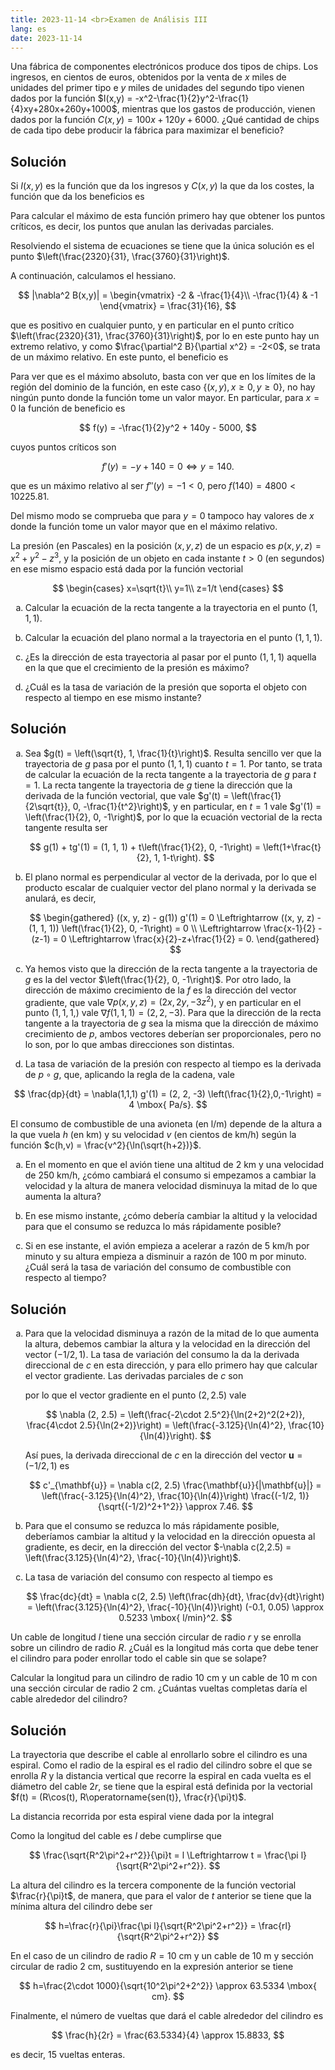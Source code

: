 ```yaml
---
title: 2023-11-14 <br>Examen de Análisis III
lang: es
date: 2023-11-14
---
```


:::{#exr-1}
Una fábrica de componentes electrónicos produce dos tipos de chips. Los ingresos, en cientos de euros,  obtenidos por la venta de $x$ miles de unidades del primer tipo e $y$ miles de unidades del segundo tipo vienen dados por la función $I(x,y) = -x^2-\frac{1}{2}y^2-\frac{1}{4}xy+280x+260y+1000$, mientras que los gastos de producción, vienen dados por la función $C(x,y) = 100x+120y+6000$. ¿Qué cantidad de chips de cada tipo debe producir la fábrica para maximizar el beneficio?
:::

:::{.callout-tip collapse="true"}
## Solución
Si $I(x,y)$ es la función que da los ingresos y $C(x,y)$ la que da los costes, la función que da los beneficios es

\begin{align*}
B(x,y) 
&= -x^2 - \frac{1}{2}y^2 - \frac{1}{4}xy + 280x + 260y + 1000 - (100x + 120y + 6000) \\
&= -x^2 - \frac{1}{2}y^2 - \frac{1}{4}xy + 180x + 140y - 5000.
\end{align*}

Para calcular el máximo de esta función primero hay que obtener los puntos críticos, es decir, los puntos que anulan las derivadas parciales.

\begin{align*}
\frac{\partial B}{\partial x} 
&= -2x -\frac{1}{4}y + 180 = 0,\\
\frac{\partial B}{\partial y} 
&= -y -\frac{1}{4}x + 140 = 0.\\
\end{align*}

Resolviendo el sistema de ecuaciones se tiene que la única solución es el punto $\left(\frac{2320}{31}, \frac{3760}{31}\right)$.

A continuación, calculamos el hessiano.

$$
|\nabla^2 B(x,y)| =
\begin{vmatrix}
-2 & -\frac{1}{4}\\
-\frac{1}{4} & -1
\end{vmatrix}
= \frac{31}{16},
$$

que es positivo en cualquier punto, y en particular en el punto crítico $\left(\frac{2320}{31}, \frac{3760}{31}\right)$, por lo en este punto hay un extremo relativo, y como $\frac{\partial^2 B}{\partial x^2} = -2<0$, se trata de un máximo relativo. En este punto, el beneficio es 

\begin{align*}
B\left(\frac{2320}{31}, \frac{3760}{31}\right) 
&= -\left(\frac{2320}{31}\right)^2 - \frac{1}{2}\left(\frac{3760}{31}\right)^2 - \frac{1}{4}\frac{2320}{31}\frac{3760}{31}  \\
&+ 180 \left(\frac{2320}{31}\right) + 140\left(\frac{3760}{31}\right) - 5000
\approx 10225.81\cdot 10^2 \mbox{€}
\end{align*}

Para ver que es el máximo absoluto, basta con ver que en los límites de la región del dominio de la función, en este caso $\{(x,y), x\geq 0, y\geq 0\}$, no hay ningún punto donde la función tome un valor mayor. En particular, para $x=0$ la función de beneficio es 

$$
f(y) = -\frac{1}{2}y^2 + 140y - 5000,
$$

cuyos puntos críticos son 

$$
f'(y) = -y + 140 = 0 \Leftrightarrow y = 140.
$$

que es un máximo relativo al ser $f''(y) = -1<0$, pero $f(140) = 4800 < 10225.81$.

Del mismo modo se comprueba que para $y=0$ tampoco hay valores de $x$ donde la función tome un valor mayor que en el máximo relativo.
:::

:::{#exr-2}
La presión (en Pascales) en la posición $(x,y,z)$ de un espacio es $p(x,y,z)= x^2+y^2-z^3$, y la posición de un objeto en cada instante $t>0$ (en segundos) en ese mismo espacio está dada por la función vectorial

$$
\begin{cases}
x=\sqrt{t}\\
y=1\\
z=1/t
\end{cases}
$$

a.  Calcular la ecuación de la recta tangente a la trayectoria en el punto $(1,1,1)$.

a.  Calcular la ecuación del plano normal a la trayectoria en el punto $(1,1,1)$.

a.  ¿Es la dirección de esta trayectoria al pasar por el punto $(1,1,1)$ aquella en la que que el crecimiento de la presión es máximo?

a.  ¿Cuál es la tasa de variación de la presión que soporta el objeto con respecto al tiempo en ese mismo instante?
:::

:::{.callout-tip collapse="true"}
## Solución
a.  Sea $g(t) = \left(\sqrt{t}, 1, \frac{1}{t}\right)$. Resulta sencillo ver que la trayectoria de $g$ pasa por el punto $(1, 1, 1)$ cuanto $t=1$. Por tanto, se trata de calcular la ecuación de la recta tangente a la trayectoria de $g$ para $t=1$. La recta tangente la trayectoria de $g$ tiene la dirección que la derivada de la función vectorial, que vale $g'(t) = \left(\frac{1}{2\sqrt{t}}, 0, -\frac{1}{t^2}\right)$, y en particular, en $t=1$ vale $g'(1) = \left(\frac{1}{2}, 0, -1\right)$, por lo que la ecuación vectorial de la recta tangente resulta ser

    $$
    g(1) + tg'(1) 
    = (1, 1, 1) + t\left(\frac{1}{2}, 0, -1\right)
    = \left(1+\frac{t}{2}, 1, 1-t\right).
    $$

a.  El plano normal es perpendicular al vector de la derivada, por lo que el producto escalar de cualquier vector del plano normal y la derivada se anulará, es decir, 

    $$
    \begin{gathered}
    ((x, y, z) - g(1)) g'(1) = 0 
    \Leftrightarrow ((x, y, z) - (1, 1, 1)) \left(\frac{1}{2}, 0, -1\right) = 0 \\
    \Leftrightarrow \frac{x-1}{2} -(z-1) = 0
    \Leftrightarrow \frac{x}{2}-z+\frac{1}{2} = 0. 
    \end{gathered}
    $$

a.  Ya hemos visto que la dirección de la recta tangente a la trayectoria de $g$ es la del vector $\left(\frac{1}{2}, 0, -1\right)$. Por otro lado, la dirección de máximo crecimiento de la $f$ es la dirección del vector gradiente, que vale $\nabla p(x, y, z)= (2x, 2y, -3z^2)$, y en particular en el punto $(1, 1, 1,)$ vale $\nabla f(1, 1, 1) = (2, 2, -3)$. Para que la dirección de la recta tangente a la trayectoria de $g$ sea la misma que la dirección de máximo crecimiento de $p$, ambos vectores deberían ser proporcionales, pero no lo son, por lo que ambas direcciones son distintas.

a.  La tasa de variación de la presión con respecto al tiempo es la derivada de $p\circ g$, que, aplicando la regla de la cadena, vale

$$
\frac{dp}{dt} 
= \nabla(1,1,1) g'(1)
= (2, 2, -3) \left(\frac{1}{2},0,-1\right)
= 4 \mbox{ Pa/s}.
$$
:::

:::{#exr-3}
El consumo de combustible de una avioneta (en l/m) depende de la altura a la que vuela $h$ (en km) y su velocidad $v$ (en cientos de km/h) según la función $c(h,v) = \frac{v^2}{\ln(\sqrt{h+2})}$.

a.  En el momento en que el avión tiene una altitud de 2 km y una velocidad de 250 km/h, ¿cómo cambiará el consumo si empezamos a cambiar la velocidad y la altura de manera velocidad disminuya la mitad de lo que aumenta la altura? 

a.  En ese mismo instante, ¿cómo debería cambiar la altitud y la velocidad para que el consumo se reduzca lo más rápidamente posible? 

a.  Si en ese instante, el avión empieza a acelerar a razón de 5 km/h por minuto y su altura empieza a disminuir a razón de 100 m por minuto. ¿Cuál será la tasa de variación del consumo de combustible con respecto al tiempo?
:::

:::{.callout-tip collapse="true"}
## Solución
a.  Para que la velocidad disminuya a razón de la mitad de lo que aumenta la altura, debemos cambiar la altura y la velocidad en la dirección del vector $(-1/2, 1)$. La tasa de variación del consumo la da la derivada direccional de $c$ en esta dirección, y para ello primero hay que calcular el vector gradiente. Las derivadas parciales de $c$ son

    \begin{align*}
    \frac{\partial c}{\partial h} 
    &= \frac{-2v^2}{\ln(h+2)^2}\frac{1}{h+2}
    = \frac{-2v^2}{\ln(h+2)^2(h+2)}, \\
    \frac{\partial c}{\partial v} 
    &= \frac{4v}{\ln(h+2)},
    \end{align*}

    por lo que el vector gradiente en el punto $(2, 2.5)$ vale 

    $$
    \nabla (2, 2.5) 
    = \left(\frac{-2\cdot 2.5^2}{\ln(2+2)^2(2+2)}, \frac{4\cdot 2.5}{\ln(2+2)}\right)
    = \left(\frac{-3.125}{\ln(4)^2}, \frac{10}{\ln(4)}\right).
    $$

    Así pues, la derivada direccional de $c$ en la dirección del vector $\mathbf{u}=(-1/2, 1)$ es

    $$
    c'_{\mathbf{u}} 
    = \nabla c(2, 2.5) \frac{\mathbf{u}}{|\mathbf{u}|}
    = \left(\frac{-3.125}{\ln(4)^2}, \frac{10}{\ln(4)}\right) \frac{(-1/2, 1)}{\sqrt{(-1/2)^2+1^2}} \approx 7.46.
    $$

a.  Para que el consumo se reduzca lo más rápidamente posible, deberíamos cambiar la altitud y la velocidad en la dirección opuesta al gradiente, es decir, en la dirección del vector $-\nabla c(2,2.5) = \left(\frac{3.125}{\ln(4)^2}, \frac{-10}{\ln(4)}\right)$.

a.  La tasa de variación del consumo con respecto al tiempo es

    $$
    \frac{dc}{dt} 
    = \nabla c(2, 2.5) \left(\frac{dh}{dt}, \frac{dv}{dt}\right)
    = \left(\frac{3.125}{\ln(4)^2}, \frac{-10}{\ln(4)}\right) (-0.1, 0.05)
    \approx 0.5233 \mbox{ l/min}^2.
    $$
:::

:::{#exr-4}
Un cable de longitud $l$ tiene una sección circular de radio $r$ y se enrolla sobre un cilindro de radio $R$. ¿Cuál es la longitud más corta que debe tener el cilindro para poder enrollar todo el cable sin que se solape? 

Calcular la longitud para un cilindro de radio 10 cm y un cable de 10 m con una sección circular de radio 2 cm. ¿Cuántas vueltas completas daría el cable alrededor del cilindro?
:::

:::{.callout-tip collapse="true"}
## Solución
La trayectoria que describe el cable al enrollarlo sobre el cilindro es una espiral. Como el radio de la espiral es el radio del cilindro sobre el que se enrolla $R$ y la distancia vertical que recorre la espiral en cada vuelta es el diámetro del cable $2r$, se tiene que la espiral está definida por la vectorial $f(t) = (R\cos(t), R\operatorname{sen(t)}, \frac{r}{\pi}t)$.

La distancia recorrida por esta espiral viene dada por la integral

\begin{align*}
s(t) 
&= \int_0^t |f'(x)|\,dx 
= \int_0^t \left|\left(-R\operatorname{sen}(x), R\cos(x), \frac{r}{\pi}\right)\right|\, dx \\
&= \int_0^t \sqrt{(-R\operatorname{sen}(x))^2, (R\cos(x))^2, \left(\frac{r}{\pi}\right)^2} \\
&= \int_0^t \sqrt{R^2(\operatorname{sen}(x)^2+\cos(x)^2) + \frac{r^2}{\pi^2}}\, dx \\
&= \int_0^t \sqrt{R^2 + \frac{r^2}{\pi^2}}\, dx
= \left[\frac{\sqrt{R^2\pi^2+r^2}}{\pi} x\right]_0^t \\
&= \frac{\sqrt{R^2\pi^2+r^2}}{\pi}t
\end{align*}

Como la longitud del cable es $l$ debe cumplirse que 

$$
\frac{\sqrt{R^2\pi^2+r^2}}{\pi}t = l \Leftrightarrow t = \frac{\pi l}{\sqrt{R^2\pi^2+r^2}}.
$$

La altura del cilindro es la tercera componente de la función vectorial $\frac{r}{\pi}t$, de manera, que para el valor de $t$ anterior se tiene que la mínima altura del cilindro debe ser

$$
h=\frac{r}{\pi}\frac{\pi l}{\sqrt{R^2\pi^2+r^2}} = \frac{rl}{\sqrt{R^2\pi^2+r^2}} 
$$

En el caso de un cilindro de radio $R=10$ cm y un cable de $10$ m y sección circular de radio $2$ cm, sustituyendo en la expresión anterior se tiene

$$
h=\frac{2\cdot 1000}{\sqrt{10^2\pi^2+2^2}} \approx 63.5334 \mbox{ cm}.
$$

Finalmente, el número de vueltas que dará el cable alrededor del cilindro es

$$
\frac{h}{2r} = \frac{63.5334}{4}
\approx 15.8833,
$$

es decir, $15$ vueltas enteras.
:::

